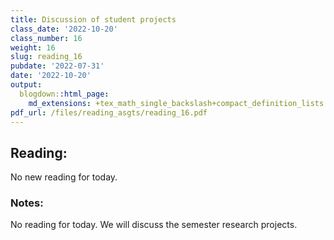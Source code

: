 ```yaml
---
title: Discussion of student projects
class_date: '2022-10-20'
class_number: 16
weight: 16
slug: reading_16
pubdate: '2022-07-31'
date: '2022-10-20'
output:
  blogdown::html_page:
    md_extensions: +tex_math_single_backslash+compact_definition_lists
pdf_url: /files/reading_asgts/reading_16.pdf
---
```

## Reading:

No new reading for today.

### Notes:

No reading for today. We will discuss the semester research projects.
